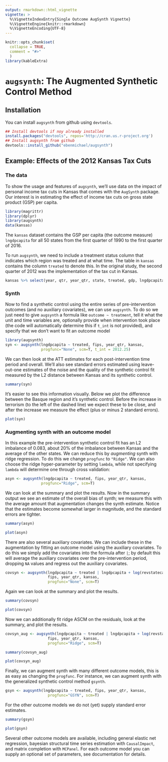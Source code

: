 ```yaml
---
output: rmarkdown::html_vignette
vignette: >
  %\VignetteIndexEntry{Single Outcome AugSynth Vignette}
  %\VignetteEngine{knitr::rmarkdown}
  %\VignetteEncoding{UTF-8}
---
```


```r
knitr::opts_chunk$set(
  collapse = TRUE,
  comment = "#>"
  )
library(kableExtra)
```

# `augsynth`: The Augmented Synthetic Control Method


## Installation

You can install `augsynth` from github using `devtools`.

```r
## Install devtools if noy already installed
install.packages("devtools", repos='http://cran.us.r-project.org')
## Install augsynth from github
devtools::install_github("ebenmichael/augsynth")
```

## Example: Effects of the 2012 Kansas Tax Cuts 

### The data
To show the usage and features of `augsynth`, we'll use data on the impact of personal income tax cuts in Kansas that comes with the `AugSynth` package. Our interest is in estimating the effect of income tax cuts on gross state product (GSP) per capita.

```r
library(magrittr)
library(dplyr)
library(augsynth)
data(kansas)
```

The `kansas` dataset contains the GSP per capita (the outcome measure) `lngdpcapita` for all 50 states from the first quarter of 1990 to the first quarter of 2016.

To run `augsynth`, we need to include a treatment status column that indicates which region was treated and at what time. The table in `kansas` contains the column `treated` to denote this. In the original study, the second quarter of 2012 was the implementation of the tax cut in Kansas.

```r
kansas %>% select(year, qtr, year_qtr, state, treated, gdp, lngdpcapita) %>% filter(state == "Kansas" & year_qtr >= 2012 & year_qtr < 2013) 
```


### Synth
Now to find a synthetic control using the entire series of pre-intervention outcomes (and no auxiliary covariates), we can use `augsynth`. To do so we just need to give `augsynth` a formula like `outcome ~ treatment`, tell it what the unit and time variables are, optionally provide when intervention took place (the code will automatically determine this if `t_int` is not provided), and specify that we don't want to fit an outcome model

```r
library(augsynth)
syn <- augsynth(lngdpcapita ~ treated, fips, year_qtr, kansas,
                progfunc="None", scm=T, t_int = 2012.25)
```

We can then look at the ATT estimates for each post-intervention time period and overall. We'll also see standard errors estimated using leave-out-one estimates of the noise and the quality of the synthetic control fit measured by the L2 distance between Kansas and its synthetic control.

```r
summary(syn)
```

It's easier to see this information visually. Below we plot the difference between the Basque region and it's synthetic control. Before the increase in terrorism (to the left of the dashed line) we expect these to be close, and after the increase we measure the effect (plus or minus 2 standard errors).

```r
plot(syn)
```

### Augmenting synth with an outcome model
In this example the pre-intervention synthetic control fit has an L2 imbalance of 0.083, about 20% of the imbalance between Kansas and the average of the other states. We can reduce this by _augmenting_ synth with ridge regression. To do this we change `progfunc` to `"Ridge"`. We can also choose the ridge hyper-parameter by setting `lambda`, while not specifying `lambda` will determine one through cross validation:
```r
asyn <- augsynth(lngdpcapita ~ treated, fips, year_qtr, kansas,
                progfunc="Ridge", scm=T)
```

We can look at the summary and plot the results. Now in the summary output we see an estimate of the overall bias of synth; we measure this with the average amount that augmentation changes the synth estimate. Notice that the estimates become somewhat larger in magnitude, and the standard errors are tighter.
```r
summary(asyn)
```

```r
plot(asyn)
```

There are also several auxiliary covariates. We can include these in the augmentation by fitting an outcome model using the auxiliary covariates. To do this we simply add the covariates into the formula after `|`; by default this will average the auxiliary covariates over the pre-intervention period, dropping `NA` values and regress out the auxiliary covariates.

```r
covsyn <- augsynth(lngdpcapita ~ treated | lngdpcapita + log(revstatecapita) + log(revlocalcapita) + log(avgwklywagecapita)+ estabscapita + emplvlcapita,
                   fips, year_qtr, kansas,
                   progfunc="None", scm=T)

```

Again we can look at the summary and plot the results.
```r
summary(covsyn)
```

```r
plot(covsyn)
```

Now we can additionally fit ridge ASCM on the residuals, look at the summary, and plot the results.
```r
covsyn_aug <- augsynth(lngdpcapita ~ treated | lngdpcapita + log(revstatecapita) + log(revlocalcapita) + log(avgwklywagecapita)+ estabscapita + emplvlcapita,
                   fips, year_qtr, kansas,
                   progfunc="Ridge", scm=T)
```

```r
summary(covsyn_aug)
```


```r
plot(covsyn_aug)
```


Finally, we can augment synth with many different outcome models, this is as easy as changing the `progfunc`. For instance, we can augment synth with the generalized synthetic control method `gsynth`.

```r
gsyn <- augsynth(lngdpcapita ~ treated, fips, year_qtr, kansas,
                   progfunc="GSYN", scm=T)
```

For the other outcome models we do not (yet) supply standard error estimates.
```r
summary(gsyn)
```


```r
plot(gsyn)
```

Several other outcome models are available, including general elastic net regression, bayesian structural time series estimation with `CausalImpact`, and matrix completion with `MCPanel`. For each outcome model you can supply an optional set of parameters, see documentation for details.


